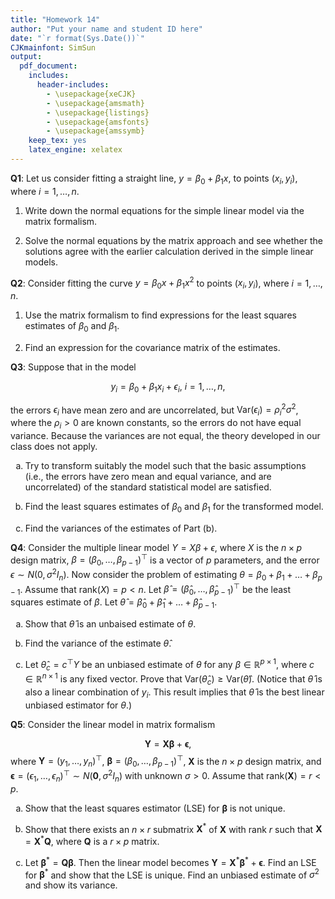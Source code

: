 ```yaml
---
title: "Homework 14"
author: "Put your name and student ID here"
date: "`r format(Sys.Date())`"
CJKmainfont: SimSun
output:
  pdf_document: 
    includes:
      header-includes:
        - \usepackage{xeCJK}
        - \usepackage{amsmath}
        - \usepackage{listings}
        - \usepackage{amsfonts}
        - \usepackage{amssymb}
    keep_tex: yes
    latex_engine: xelatex
---
```


**Q1**: Let us consider fitting a straight line, $y = \beta_0+\beta_1x$, to points $(x_i,y_i)$, where $i=1,\dots,n$. 


1. Write down the normal equations for the simple linear model via the matrix formalism.

2. Solve the normal equations by the matrix approach and see whether the solutions agree with the earlier calculation derived in the simple linear models.



**Q2**: Consider fitting the curve $y = \beta_0x+\beta_1x^2$ to points ($x_i,y_i$), where $i = 1,\dots,n$.


1. Use the matrix formalism to find expressions for the least squares estimates
of $\beta_0$ and $\beta_1$.

2. Find an expression for the covariance matrix of the estimates.




**Q3**: Suppose that in the model 

$$y_i= \beta_0+\beta_1x_i+\epsilon_i,\ i=1,\dots,n,$$

the errors $\epsilon_i$ have mean zero and are uncorrelated, but $\mathrm{Var}(\epsilon_i) = \rho_i^2\sigma^2$, where
the $\rho_i>0$ are known constants, so the errors do not have equal variance. Because the
variances are not equal, the theory developed in our class does not apply. 

(a) Try to transform suitably the model such that the basic assumptions (i.e., the errors have zero mean and equal variance, and are uncorrelated) of the standard statistical
model are satisfied.

(b) Find the least squares estimates of $\beta_0$ and $\beta_1$ for the transformed model.

(c) Find the variances of the estimates of Part (b).


**Q4**: Consider the multiple linear model $Y = X\beta +\epsilon$, where $X$ is the $n\times p$ design matrix, $\beta=(\beta_0,\dots,\beta_{p-1})^\top$ is a vector of $p$ parameters, and the error $\epsilon\sim N(0,\sigma^2 I_n)$.
Now consider the problem of estimating $\theta = \beta_0+\beta_1+\dots+\beta_{p-1}$. Assume that $\mathrm{rank}(X)=p<n$. Let $\hat\beta=(\hat\beta_0,\dots,\hat\beta_{p-1})^\top$ be the least squares estimate of $\beta$. Let $\hat\theta=\hat\beta_0+\hat\beta_1+\dots+\hat\beta_{p-1}$.

(a) Show that $\hat\theta$ is an unbaised estimate of $\theta$.

(b) Find the variance of the estimate $\hat\theta$.

(c) Let $\hat\theta_c=c^\top Y$ be an unbiased estimate of $\theta$ for any $\beta\in \mathbb{R}^{p\times 1}$, where $c\in \mathbb{R}^{n\times 1}$ is any fixed vector. Prove that $\mathrm{Var}(\hat\theta_c)\ge \mathrm{Var}(\hat\theta)$. (Notice that $\hat\theta$ is also a linear combination of $y_i$. This result  implies that $\hat\theta$ is the best linear unbiased estimator for $\theta$.)

**Q5**: Consider the linear model in matrix formalism

$$
\boldsymbol{Y} = \boldsymbol{X}\boldsymbol {\beta} + \boldsymbol\epsilon,
$$
where $\boldsymbol Y=(y_1,\dots,y_n)^\top$, $\boldsymbol\beta=(\beta_0,\dots,\beta_{p-1})^\top$, $\boldsymbol X$ is the $n\times p$ design matrix, and $\boldsymbol\epsilon=(\epsilon_1,\dots,\epsilon_n)^\top\sim N(\boldsymbol 0,\sigma^2 I_n)$ with unknown $\sigma>0$. Assume that $\mathrm{rank}(\boldsymbol{X})=r<p$.


(a) Show that the least squares estimator (LSE) for $\boldsymbol\beta$ is not unique.

(b) Show that there exists an $n\times r$ submatrix $\boldsymbol{X}^*$ of $\boldsymbol{X}$ with rank $r$ such that $\boldsymbol{X}=\boldsymbol{X}^*\boldsymbol{Q}$, where $\boldsymbol{Q}$ is a $r\times p$ matrix. 

(c) Let $\boldsymbol\beta^* = \boldsymbol{Q\beta}$. Then the linear model becomes $\boldsymbol{Y} = \boldsymbol{X}^*\boldsymbol {\beta}^* + \boldsymbol\epsilon$. Find an LSE for $\boldsymbol\beta^*$ and show that the LSE is unique. Find an unbiased estimate of $\sigma^2$ and show its variance.
